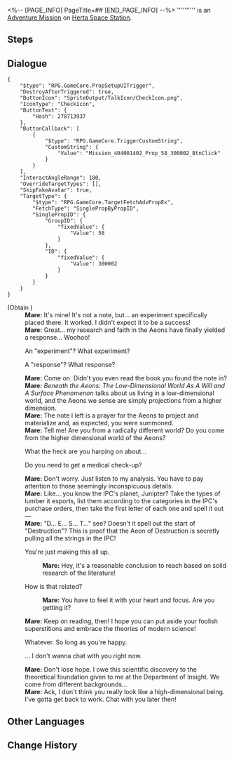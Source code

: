<%-- [PAGE_INFO]
PageTitle=##
[END_PAGE_INFO] --%>
{{Stub|Dialogue.}}
{{Mission Infobox
|id            = 4040014
|title         = 
|image         = <!--Mission .png-->
|type          = Adventure
|event_name    = 
|chapter       = 
|requirements  = [[Trailblaze Mission]] ''[[Lingering Shadows]]'' completed
|summary       = <!--official mission summary from Fate's Atlas-->
|characters    = Mare; Trailblazer
|startLocation = [[Herta Space Station]] - [[Master Control Zone]]
|world         = Herta Space Station
|area          = Master Control Zone
|prev          = 
|next          = 
|rewards       = Condensed Aether*1; Hertareum*20
}}
'''''''''' is an [[Adventure Mission]] on [[Herta Space Station]].

==Steps==


<!--
==Gameplay Notes==

--><!--
==Trial Character==

-->
==Dialogue==
{{Stub Dialogue}}
:<!--1-second delay-->
<pre>{
	"$type": "RPG.GameCore.PropSetupUITrigger",
	"DestroyAfterTriggered": true,
	"ButtonIcon": "SpriteOutput/TalkIcon/CheckIcon.png",
	"IconType": "CheckIcon",
	"ButtonText": {
		"Hash": 278713937
	},
	"ButtonCallback": [
		{
			"$type": "RPG.GameCore.TriggerCustomString",
			"CustomString": {
				"Value": "Mission_404001402_Prop_58_300002_BtnClick"
			}
		}
	],
	"InteractAngleRange": 180,
	"OverrideTargetTypes": [],
	"SkipFakeAvatar": true,
	"TargetType": {
		"$type": "RPG.GameCore.TargetFetchAdvPropEx",
		"FetchType": "SinglePropByPropID",
		"SinglePropID": {
			"GroupID": {
				"fixedValue": {
					"Value": 58
				}
			},
			"ID": {
				"fixedValue": {
					"Value": 300002
				}
			}
		}
	}
}</pre>
;(Obtain {{Item|A Note Between Book Pages|20|x=1}})
:'''Mare:''' It's mine! It's not a note, but... an experiment specifically placed there. It worked. I didn't expect it to be a success!
:'''Mare:''' Great... my research and faith in the Aeons have finally yielded a response... Woohoo!
:{{DIcon|Arrow}} An "experiment"? What experiment?
:{{DIcon|Arrow}} A "response"? What response?
:'''Mare:''' Come on. Didn't you even read the book you found the note in?
:'''Mare:''' ''Beneath the Aeons: The Low-Dimensional World As A Will and A Surface Phenomenon'' talks about us living in a low-dimensional world, and the Aeons we sense are simply projections from a higher dimension.
:'''Mare:''' The note I left is a prayer for the Aeons to project and materialize and, as expected, you were summoned.
:'''Mare:''' Tell me! Are you from a radically different world? Do you come from the higher dimensional world of the Aeons?
:{{DIcon|Arrow}} What the heck are you harping on about...
:{{DIcon|Arrow}} Do you need to get a medical check-up?
:'''Mare:''' Don't worry. Just listen to my analysis. You have to pay attention to those seemingly inconspicuous details.
:'''Mare:''' Like... you know the IPC's planet, Junipter? Take the types of lumber it exports, list them according to the categories in the IPC's purchase orders, then take the first letter of each one and spell it out &mdash;
:'''Mare:''' "D... E... S... T..." see? Doesn't it spell out the start of "Destruction"? This is proof that the Aeon of Destruction is secretly pulling all the strings in the IPC!
:{{DIcon|Arrow}} You're just making this all up.
::'''Mare:''' Hey, it's a reasonable conclusion to reach based on solid research of the literature!
:{{DIcon|Arrow}} How is that related?
::'''Mare:''' You have to feel it with your heart and focus. Are you getting it?
:'''Mare:''' Keep on reading, then! I hope you can put aside your foolish superstitions and embrace the theories of modern science!
:{{DIcon|Arrow}} Whatever. So long as you're happy.
:{{DIcon|Arrow}} ... I don't wanna chat with you right now.
:'''Mare:''' Don't lose hope. I owe this scientific discovery to the theoretical foundation given to me at the Department of Insight. We come from different backgrounds...
:'''Mare:''' Ack, I don't think you really look like a high-dimensional being. I've gotta get back to work. Chat with you later then!
{{Dialogue End}}

==Other Languages==
{{Other Languages
|en   = 
|zhs  = 
|zht  = 
|ja   = 
|ko   = 
|es   = 
|fr   = 
|ru   = 
|th   = 
|vi   = 
|de   = 
|id   = 
|pt   = 
}}

==Change History==
{{Change History|1.0}}
